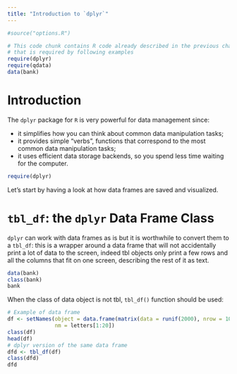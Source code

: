 ```yaml
---
title: "Introduction to `dplyr`"
---
```


```r
#source("options.R")
```

```r
# This code chunk contains R code already described in the previous chapters
# that is required by following examples
require(dplyr)
require(qdata)
data(bank)
```


# Introduction

The `dplyr` package for `R` is very powerful for data management since:

* it simplifies how you can think about common data manipulation tasks;
* it provides simple “verbs”, functions that correspond to the most common data manipulation tasks;
* it uses efficient data storage backends, so you spend less time waiting for the computer.

```r
require(dplyr)
```

Let's start by having a look at how data frames are saved and visualized.


# `tbl_df`: the `dplyr` Data Frame Class

`dplyr` can work with data frames as is but it is worthwhile to convert them to a `tbl_df`: this is a wrapper around a data frame that will not accidentally print a lot of data to the screen, indeed tbl objects only print a few rows and all the columns that fit on one screen, describing the rest of it as text.

```r
data(bank)
class(bank)
bank
```

When the class of data object is not tbl, `tbl_df()` function should be used:

```r
# Example of data frame
df <- setNames(object = data.frame(matrix(data = runif(2000), nrow = 100, ncol = 20)),
               nm = letters[1:20])
class(df)
head(df)
# dplyr version of the same data frame
dfd <- tbl_df(df)
class(dfd)
dfd
```


